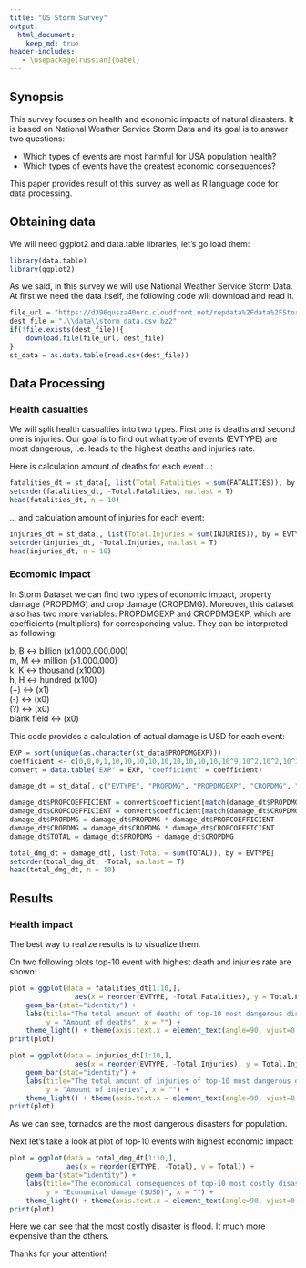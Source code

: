 ```yaml
---
title: "US Storm Survey"
output: 
  html_document:
    keep_md: true
header-includes:
   - \usepackage[russian]{babel}
---
```


## Synopsis  

This survey focuses on health and economic impacts of natural disasters. It is based on National Weather Service Storm Data and its goal is to answer two questions:  

* Which types of events are most harmful for USA population health?
* Which types of events have the greatest economic consequences?

This paper provides result of this survey as well as R language code for data processing. 


##  Obtaining data

We will need ggplot2 and data.table libraries, let's go load them:

```r
library(data.table)
library(ggplot2)
```

As we said, in this survey we will use National Weather Service Storm Data. At first we need the data itself, the following code will download and read it. 

```r
file_url = "https://d396qusza40orc.cloudfront.net/repdata%2Fdata%2FStormData.csv.bz2"
dest_file = ".\\data\\storm_data.csv.bz2"
if(!file.exists(dest_file)){
    download.file(file_url, dest_file)
}
st_data = as.data.table(read.csv(dest_file))
```

## Data Processing

### Health casualties

We will split health casualties into two types. First one is deaths and second one is injuries. Our goal is to find out what type of events (EVTYPE) are most dangerous, i.e. leads to the highest deaths and injuries rate. 

Here is calculation amount of deaths for each event...:

```r
fatalities_dt = st_data[, list(Total.Fatalities = sum(FATALITIES)), by = EVTYPE]
setorder(fatalities_dt, -Total.Fatalities, na.last = T)
head(fatalities_dt, n = 10)
```

... and calculation amount of injuries for each event:

```r
injuries_dt = st_data[, list(Total.Injuries = sum(INJURIES)), by = EVTYPE]
setorder(injuries_dt, -Total.Injuries, na.last = T)
head(injuries_dt, n = 10)
```

### Ecomomic impact

In Storm Dataset we can find two types of economic impact, property damage (PROPDMG) and crop damage (CROPDMG). Moreover, this dataset also has two more variables: PROPDMGEXP and CROPDMGEXP, which are coefficients (multipliers) for corresponding value. They can be interpreted as following:  

b, B <-> billion (x1.000.000.000)  
m, M <-> million (x1.000.000)  
k, K <-> thousand (x1000)  
h, H <-> hundred (x100)  
(+) <-> (x1)  
(-) <-> (x0)  
(?) <-> (x0)  
blank field <-> (x0)  

This code provides a calculation of actual damage is USD for each event:

```r
EXP = sort(unique(as.character(st_data$PROPDMGEXP)))
coefficient <- c(0,0,0,1,10,10,10,10,10,10,10,10,10,10^9,10^2,10^2,10^3,10^6,10^6)
convert = data.table("EXP" = EXP, "coefficient" = coefficient)

damage_dt = st_data[, c("EVTYPE", "PROPDMG", "PROPDMGEXP", "CROPDMG", "CROPDMGEXP")]

damage_dt$PROPCOEFFICIENT = convert$coefficient[match(damage_dt$PROPDMGEXP, convert$EXP)]
damage_dt$CROPCOEFFICIENT = convert$coefficient[match(damage_dt$CROPDMGEXP, convert$EXP)]
damage_dt$PROPDMG = damage_dt$PROPDMG * damage_dt$PROPCOEFFICIENT
damage_dt$CROPDMG = damage_dt$CROPDMG * damage_dt$CROPCOEFFICIENT
damage_dt$TOTAL = damage_dt$PROPDMG + damage_dt$CROPDMG

total_dmg_dt = damage_dt[, list(Total = sum(TOTAL)), by = EVTYPE]
setorder(total_dmg_dt, -Total, na.last = T)
head(total_dmg_dt, n = 10)
```

## Results  
### Health impact  

The best way to realize results is to visualize them.  

On two following plots top-10 event with highest death and injuries rate are shown:

```r
plot = ggplot(data = fatalities_dt[1:10,], 
                aes(x = reorder(EVTYPE, -Total.Fatalities), y = Total.Fatalities)) + 
    geom_bar(stat="identity") + 
    labs(title="The total amount of deaths of top-10 most dangerous disasters.", 
         y = "Amount of deaths", x = "") + 
    theme_light() + theme(axis.text.x = element_text(angle=90, vjust=0.5, hjust=1))
print(plot)
```

```r
plot = ggplot(data = injuries_dt[1:10,], 
                aes(x = reorder(EVTYPE, -Total.Injuries), y = Total.Injuries)) + 
    geom_bar(stat="identity") + 
    labs(title="The total amount of injuries of top-10 most dangerous disasters.", 
         y = "Amount of injeries", x = "") + 
    theme_light() + theme(axis.text.x = element_text(angle=90, vjust=0.5, hjust=1))
print(plot)
```

As we can see, tornados are the most dangerous disasters for population.

Next let's take a look at plot of top-10 events with highest economic impact:

```r
plot = ggplot(data = total_dmg_dt[1:10,], 
              aes(x = reorder(EVTYPE, -Total), y = Total)) + 
    geom_bar(stat="identity") + 
    labs(title="The economical consequences of top-10 most costly disasters.", 
         y = "Economical damage ($USD)", x = "") + 
    theme_light() + theme(axis.text.x = element_text(angle=90, vjust=0.5, hjust=1))
print(plot)
```

Here we can see that the most costly disaster is flood. It much more expensive than the others.

Thanks for your attention! 



